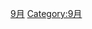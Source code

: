 {{Catnav|頁面分類|历史|事件|週期性事件|年度活動|依月份分類的年度活動}}
{{Catnav|頁面分類|自然|現象|周期性现象|週期性事件|年度活動|依月份分類的年度活動}}

[[Category:各月份年度事件|9月]]
[[Category:9月|Category:9月]]